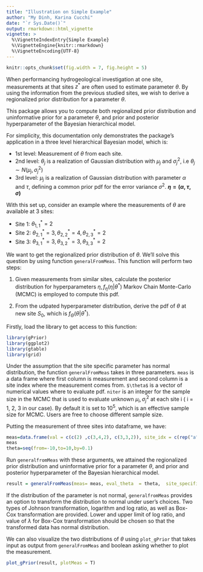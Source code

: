 ```yaml
---
title: "Illustration on Simple Example"
author: "My Dinh, Karina Cucchi"
date: "`r Sys.Date()`"
output: rmarkdown::html_vignette
vignette: >
  %\VignetteIndexEntry{Simple Example}
  %\VignetteEngine{knitr::rmarkdown}
  %\VignetteEncoding{UTF-8}
---
```


```r
knitr::opts_chunk$set(fig.width = 7, fig.height = 5)
```


When performancing hydrogeological investigation at one site, measurements at that sites $z^*$ are often used to estimate parameter $\theta$. By using the information from the previous studied sites, we wish to derive a regionalized prior distribution for a parameter $\theta$.

This package allows you to compute both regionalized prior distribution and uninformative prior for a parameter $\theta$, and prior and posterior hyperparameter of the Bayesian hierarchical model. 

For simplicity, this documentation only demonstrates the package's application in a three level hierarchical Bayesian model, which is: 

* 1st level: Measurement of $\theta$ from each site. 
* 2nd level: $\theta_j$ is a realization of Gaussian distribution with $\mu_j$ and $\sigma^2_j$, i.e $\theta_j \sim N(\mu_j, \sigma^2_j)$
* 3rd level: $\mu_j$ is a realization of Gaussian distribution with parameter $\alpha$ and $\tau$, defining a common prior pdf for the error variance $\sigma^2$. __$\eta = (\alpha, \tau, \sigma)$__

With this set up, consider an example where the measurements of $\theta$ are available at 3 sites: 

* Site 1: $\theta^*_{1,1} = 2$ 
* Site 2: $\theta^*_{2,1} = 3, \theta^*_{2,2} = 4, \theta^*_{2,3} = 2$ 
* Site 3: $\theta^*_{3,1} = 3, \theta^*_{3,2} = 3, \theta^*_{3,3} = 2$

We want to get the regionalized prior distribution of $\theta$. We'll solve this question by using function `generalFromMeas`. This function will perform two steps: 

1. Given measurements from similar sites, calculate the posterior distribution for hyperparameters $\eta, f_{\eta}(\eta|\theta^*)$ Markov Chain Monte-Carlo (MCMC) is employed to compute this pdf. 

2. From the udpated hyperparameter distribution, derive the pdf of $\theta$ at new site $S_0$, which is $f_{\Theta}(\theta|\theta^*)$.


Firstly, load the library to get access to this function:

```r
library(gPrior)
library(ggplot2)
library(gtable)
library(grid)
```

Under the assumption that the site specific parameter has normal distribution, the function `generalFromMeas` takes in three parameters. `meas` is a data frame where first column is measurement and second column is a site index where the measurement comes from. `$\theta$` is a vector of numerical values where to evaluate pdf. `niter` is an integer for the sample size in the MCMC that is used to evaluate unknown $\mu_i, \sigma^2_j$ at each site i ( i = 1, 2, 3 in our case). By default it is set to $10^5$, which is an effective sample size for MCMC. Users are free to choose different sample size. 

Putting the measurement of three sites into dataframe, we have: 
```r
meas=data.frame(val = c(c(2) ,c(3,4,2), c(3,3,2)), site_idx = c(rep("a",1), rep("b", 3), rep("c",3)))
meas
theta=seq(from=-10,to=10,by=0.1)
```


Run `generalfromMeas` with these arguments, we attained the regionalized prior distribution and uninformative prior for a parameter $\theta$, and prior and posterior hyperparameter of the Bayesian hierarchical model.

```r
result = generalFromMeas(meas= meas, eval_theta  = theta,  site_specific_transform = T,  type = "Truncated Normal", arg.transform = c(0,1))
```

If the distribution of the parameter is not normal, `generalfromMeas` provides an option to transform the distribution to normal under user's choices. Two types of Johnson transformation, logarithm and log ratio, as well as Box-Cox transformation are provided. Lower and upper limit of log ratio, and value of $\lambda$ for Box-Cox transformation should be chosen so that the transformed data has normal distribution. 




We can also visualize the two distributions of $\theta$ using `plot_gPrior` that takes input as output from `generalFromMeas` and boolean asking whether to plot the measurement.

```r
plot_gPrior(result, plotMeas = T)
```


<!-- # From the vignette generated by default -->

<!-- Vignettes are long form documentation commonly included in packages. Because they are part of the distribution of the package, they need to be as compact as possible. The `html_vignette` output type provides a custom style sheet (and tweaks some options) to ensure that the resulting html is as small as possible. The `html_vignette` format: -->

<!-- - Never uses retina figures -->
<!-- - Has a smaller default figure size -->
<!-- - Uses a custom CSS stylesheet instead of the default Twitter Bootstrap style -->

<!-- ## Vignette Info -->

<!-- Note the various macros within the `vignette` section of the metadata block above. These are required in order to instruct R how to build the vignette. Note that you should change the `title` field and the `\VignetteIndexEntry` to match the title of your vignette. -->

<!-- ## Styles -->

<!-- The `html_vignette` template includes a basic CSS theme. To override this theme you can specify your own CSS in the document metadata as follows: -->

<!--     output: -->
<!--       rmarkdown::html_vignette: -->
<!--         css: mystyles.css -->

<!-- ## Figures -->

<!-- The figure sizes have been customised so that you can easily put two images side-by-side. -->

<!-- ```{r, fig.show='hold'} -->
<!-- plot(1:10) -->
<!-- plot(10:1) -->
<!-- ``` -->

<!-- You can enable figure captions by `fig_caption: yes` in YAML: -->

<!--     output: -->
<!--       rmarkdown::html_vignette: -->
<!--         fig_caption: yes -->

<!-- Then you can use the chunk option `fig.cap = "Your figure caption."` in **knitr**. -->

<!-- ## More Examples -->

<!-- You can write math expressions, e.g. $Y = X\beta + \epsilon$, footnotes^[A footnote here.], and tables, e.g. using `knitr::kable()`. -->

<!-- ```{r, echo=FALSE, results='asis'} -->
<!-- knitr::kable(head(mtcars, 10)) -->
<!-- ``` -->

<!-- Also a quote using `>`: -->

<!-- > "He who gives up [code] safety for [code] speed deserves neither." -->
<!-- ([via](https://twitter.com/hadleywickham/status/504368538874703872)) -->
